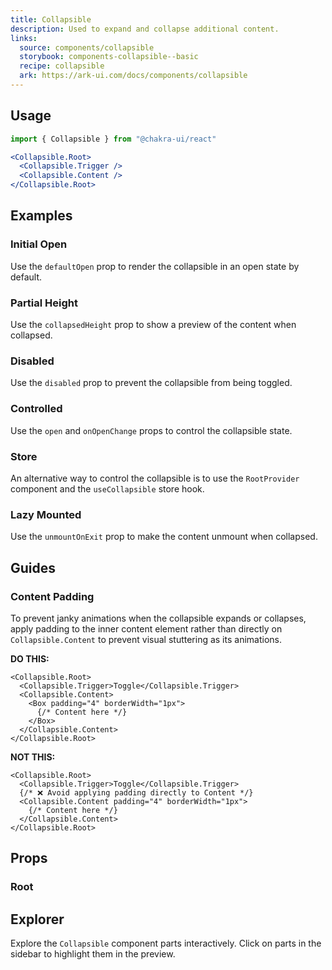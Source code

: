 ```yaml
---
title: Collapsible
description: Used to expand and collapse additional content.
links:
  source: components/collapsible
  storybook: components-collapsible--basic
  recipe: collapsible
  ark: https://ark-ui.com/docs/components/collapsible
---
```


<ExampleTabs name="collapsible-basic" />

## Usage

```jsx
import { Collapsible } from "@chakra-ui/react"
```

```jsx
<Collapsible.Root>
  <Collapsible.Trigger />
  <Collapsible.Content />
</Collapsible.Root>
```

## Examples

### Initial Open

Use the `defaultOpen` prop to render the collapsible in an open state by
default.

<ExampleTabs name="collapsible-initial-open" />

### Partial Height

Use the `collapsedHeight` prop to show a preview of the content when collapsed.

<ExampleTabs name="collapsible-partial-height" />

### Disabled

Use the `disabled` prop to prevent the collapsible from being toggled.

<ExampleTabs name="collapsible-with-disabled" />

### Controlled

Use the `open` and `onOpenChange` props to control the collapsible state.

<ExampleTabs name="collapsible-controlled" />

### Store

An alternative way to control the collapsible is to use the `RootProvider`
component and the `useCollapsible` store hook.

<ExampleTabs name="collapsible-with-store" />

### Lazy Mounted

Use the `unmountOnExit` prop to make the content unmount when collapsed.

<ExampleTabs name="collapsible-lazy-mounted" />

## Guides

### Content Padding

To prevent janky animations when the collapsible expands or collapses, apply
padding to the inner content element rather than directly on
`Collapsible.Content` to prevent visual stuttering as its animations.

**DO THIS:**

```tsx
<Collapsible.Root>
  <Collapsible.Trigger>Toggle</Collapsible.Trigger>
  <Collapsible.Content>
    <Box padding="4" borderWidth="1px">
      {/* Content here */}
    </Box>
  </Collapsible.Content>
</Collapsible.Root>
```

**NOT THIS:**

```tsx
<Collapsible.Root>
  <Collapsible.Trigger>Toggle</Collapsible.Trigger>
  {/* ❌ Avoid applying padding directly to Content */}
  <Collapsible.Content padding="4" borderWidth="1px">
    {/* Content here */}
  </Collapsible.Content>
</Collapsible.Root>
```

## Props

### Root

<PropTable component="Collapsible" part="Root" />

## Explorer

Explore the `Collapsible` component parts interactively. Click on parts in the
sidebar to highlight them in the preview.

<Explorer name="collapsible-initial-open" />
